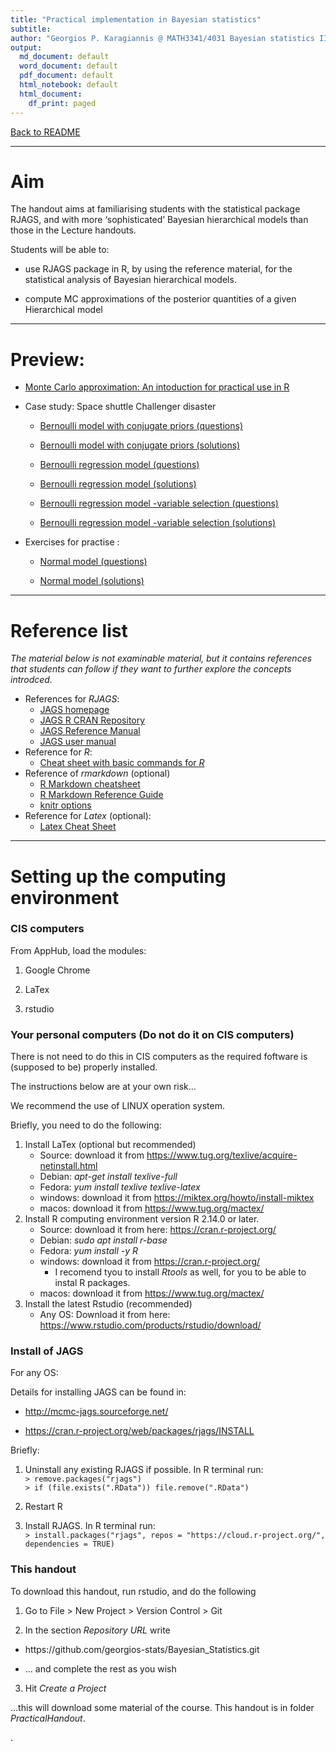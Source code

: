 ```yaml
---
title: "Practical implementation in Bayesian statistics"
subtitle: 
author: "Georgios P. Karagiannis @ MATH3341/4031 Bayesian statistics III/IV (practical implementation)"
output:
  md_document: default
  word_document: default
  pdf_document: default
  html_notebook: default
  html_document:
    df_print: paged
---
```

[Back to README](https://github.com/georgios-stats/Bayesian_Statistics/tree/master/ComputerPracticals#aim)

---

# Aim

The handout aims at familiarising students with the statistical package RJAGS, and  with more 'sophisticated' Bayesian hierarchical models than those in the Lecture handouts. 

Students will be able to:   

+ use RJAGS package in R, by using the reference material, for the statistical analysis of Bayesian hierarchical models.

+ compute MC approximations of the posterior quantities of a given Hierarchical model


---
    
# Preview:

+ [Monte Carlo approximation: An intoduction  for practical use in R](http://htmlpreview.github.io/?https://github.com/georgios-stats/Bayesian_Statistics/blob/master/ComputerPracticals/output/MCapproximators.nb.html)  

+ Case study: Space shuttle Challenger disaster   

  + [Bernoulli model with conjugate priors (questions)](http://htmlpreview.github.io/?https://github.com/georgios-stats/Bayesian_Statistics/blob/master/ComputerPracticals/output/BernoulliModel_practical.nb.html)

  + [Bernoulli model with conjugate priors (solutions)](http://htmlpreview.github.io/?https://github.com/georgios-stats/Bayesian_Statistics/blob/master/ComputerPracticals/output/BernoulliModel_full.nb.html)

  + [Bernoulli regression model (questions)](http://htmlpreview.github.io/?https://github.com/georgios-stats/Bayesian_Statistics/blob/master/ComputerPracticals/output/BernoulliRegressionModel_practical.nb.html)  

  + [Bernoulli regression model (solutions)](http://htmlpreview.github.io/?https://github.com/georgios-stats/Bayesian_Statistics/blob/master/ComputerPracticals/output/BernoulliRegressionModel_full.nb.html) 
  
  + [Bernoulli regression model -variable selection (questions)](http://htmlpreview.github.io/?https://github.com/georgios-stats/Bayesian_Statistics/blob/master/ComputerPracticals/output/BernoulliRegressionModelVS_practical.nb.html)  
  
  + [Bernoulli regression model -variable selection (solutions)](http://htmlpreview.github.io/?https://github.com/georgios-stats/Bayesian_Statistics/blob/master/ComputerPracticals/output/BernoulliRegressionModelVS_full.nb.html)  
  
+ Exercises for practise   :  


  + [Normal model (questions)](http://htmlpreview.github.io/?https://github.com/georgios-stats/Bayesian_Statistics/blob/master/ComputerPracticals/output/NormalModel_practical.nb.html) 

  + [Normal model (solutions)](http://htmlpreview.github.io/?https://github.com/georgios-stats/Bayesian_Statistics/blob/master/ComputerPracticals/output/NormalModel_full.nb.html) 


---

# Reference list    

*The material below is not examinable material, but it contains references that students can follow if they want to further explore the concepts introdced.*

+ References for *RJAGS*:  
    + [JAGS homepage](http://mcmc-jags.sourceforge.net)  
    + [JAGS R CRAN Repository](https://cran.r-project.org/web/packages/rjags/index.html)  
    + [JAGS Reference Manual](https://cran.r-project.org/web/packages/rjags/rjags.pdf)  
    + [JAGS user manual](https://sourceforge.net/projects/mcmc-jags/files/Manuals/4.x/jags_user_manual.pdf/download) 

+ Reference for *R*:  
    + [Cheat sheet with basic commands for *R*](https://www.rstudio.com/wp-content/uploads/2016/10/r-cheat-sheet-3.pdf)   

+ Reference of *rmarkdown* (optional)  
    + [R Markdown cheatsheet](https://www.rstudio.com/wp-content/uploads/2016/03/rmarkdown-cheatsheet-2.0.pdf)  
    + [R Markdown Reference Guide](http://442r58kc8ke1y38f62ssb208-wpengine.netdna-ssl.com/wp-content/uploads/2015/03/rmarkdown-reference.pdf)  
    + [knitr options](https://yihui.name/knitr/options)

+ Reference for *Latex* (optional):  
    + [Latex Cheat Sheet](https://wch.github.io/latexsheet/latexsheet-a4.pdf)  


---

# Setting up the computing environment  

### CIS computers

From AppHub, load the modules:  

1. Google Chrome  

2. LaTex

3. rstudio  

### Your personal computers  (Do not do it on CIS computers)

There is not need to do this in CIS computers as the required foftware is (supposed to be) properly installed.

The instructions below are at your own risk...

We recommend the use of LINUX operation system. 

Briefly, you need to do the following:  

1. Install LaTex (optional but recommended)  
    + Source: download it from <https://www.tug.org/texlive/acquire-netinstall.html> 
    + Debian:  *apt-get install texlive-full*  
    + Fedora:  *yum install texlive texlive-latex*   
    + windows: download it from <https://miktex.org/howto/install-miktex>
    + macos: download it from <https://www.tug.org/mactex/>

2. Install R computing environment  version R 2.14.0 or later.   
    + Source: download it from here: <https://cran.r-project.org/>  
    + Debian:  *sudo apt install r-base*  
    + Fedora:  *yum install -y R*   
    + windows: download it from <https://cran.r-project.org/>  
        + I recomend tyou to install *Rtools* as well, for you to be able to instal R packages.  
    + macos: download it from <https://www.tug.org/mactex/>  

3. Install the latest Rstudio (recommended)  
    + Any OS: Download it from here: <https://www.rstudio.com/products/rstudio/download/>  


### Install of JAGS   

For any OS:

Details for installing JAGS can be found in:  

+  <http://mcmc-jags.sourceforge.net/>   

+  <https://cran.r-project.org/web/packages/rjags/INSTALL>  

Briefly:  

1. Uninstall any existing RJAGS if possible. In R terminal run:  
    `> remove.packages("rjags")`   
    `> if (file.exists(".RData")) file.remove(".RData")`  

2. Restart R  

3. Install RJAGS. In R terminal run:  
    `> install.packages("rjags", repos = "https://cloud.r-project.org/", dependencies = TRUE)`  


### This handout  

To download this handout, run rstudio, and do the following  

1. Go to File > New Project > Version Control > Git  

2. In the section *Repository URL* write    

  + https://github.com/georgios-stats/Bayesian_Statistics.git
  
  + ... and complete the rest as you wish   
  
3. Hit *Create a Project*

...this will download some material of the course. This handout is in folder *PracticalHandout*. 



  














.
    


